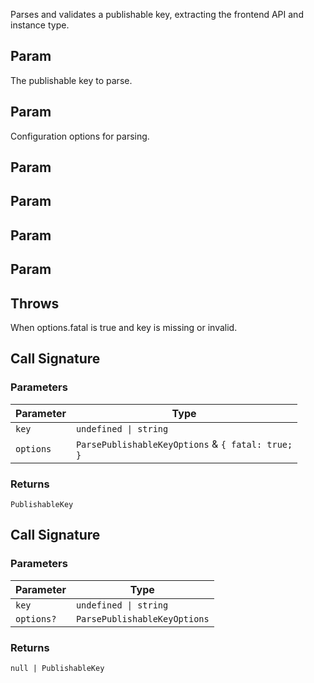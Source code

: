 Parses and validates a publishable key, extracting the frontend API and instance type.

## Param

The publishable key to parse.

## Param

Configuration options for parsing.

## Param

## Param

## Param

## Param

## Throws

When options.fatal is true and key is missing or invalid.

## Call Signature

### Parameters

| Parameter | Type                                                           |
| --------- | -------------------------------------------------------------- |
| `key`     | <code>undefined \| string</code>                               |
| `options` | `ParsePublishableKeyOptions` & <code>\{ fatal: true; \}</code> |

### Returns

`PublishableKey`

## Call Signature

### Parameters

| Parameter  | Type                             |
| ---------- | -------------------------------- |
| `key`      | <code>undefined \| string</code> |
| `options?` | `ParsePublishableKeyOptions`     |

### Returns

<code>null \| PublishableKey</code>
